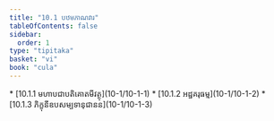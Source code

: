 ```yaml
---
title: "10.1 បឋមភាណវារ"
tableOfContents: false
sidebar:
  order: 1
type: "tipitaka"
basket: "vi"
book: "cula"
---
```



<DynamicBreadcrumb />



<TableOfContents book="cula" section="10.1">
* [10.1.1 មហាបជាបតិគោតមីវត្ថុ](10-1/10-1-1)
* [10.1.2 អដ្ឋគរុធម្ម](10-1/10-1-2)
* [10.1.3 ភិក្ខុនីឧបសម្បទានុជានន](10-1/10-1-3)
</TableOfContents>